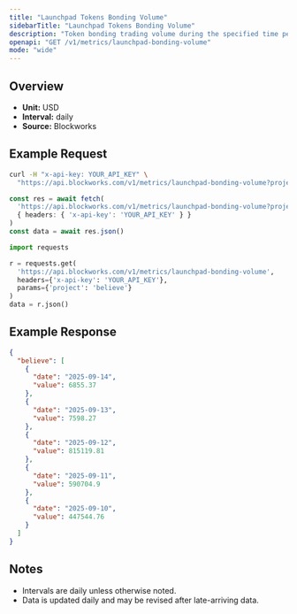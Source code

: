 ```yaml
---
title: "Launchpad Tokens Bonding Volume"
sidebarTitle: "Launchpad Tokens Bonding Volume"
description: "Token bonding trading volume during the specified time period for given launchpad."
openapi: "GET /v1/metrics/launchpad-bonding-volume"
mode: "wide"
---
```


## Overview

- **Unit:** USD
- **Interval:** daily
- **Source:** Blockworks

## Example Request

<CodeGroup>

```bash cURL
curl -H "x-api-key: YOUR_API_KEY" \
  "https://api.blockworks.com/v1/metrics/launchpad-bonding-volume?project=believe"
```

```typescript TypeScript
const res = await fetch(
  'https://api.blockworks.com/v1/metrics/launchpad-bonding-volume?project=believe',
  { headers: { 'x-api-key': 'YOUR_API_KEY' } }
)
const data = await res.json()
```

```python Python
import requests

r = requests.get(
  'https://api.blockworks.com/v1/metrics/launchpad-bonding-volume',
  headers={'x-api-key': 'YOUR_API_KEY'},
  params={'project': 'believe'}
)
data = r.json()
```

</CodeGroup>

## Example Response

```json
{
  "believe": [
    {
      "date": "2025-09-14",
      "value": 6855.37
    },
    {
      "date": "2025-09-13",
      "value": 7598.27
    },
    {
      "date": "2025-09-12",
      "value": 815119.81
    },
    {
      "date": "2025-09-11",
      "value": 590704.9
    },
    {
      "date": "2025-09-10",
      "value": 447544.76
    }
  ]
}
```

## Notes
- Intervals are daily unless otherwise noted.
- Data is updated daily and may be revised after late-arriving data.